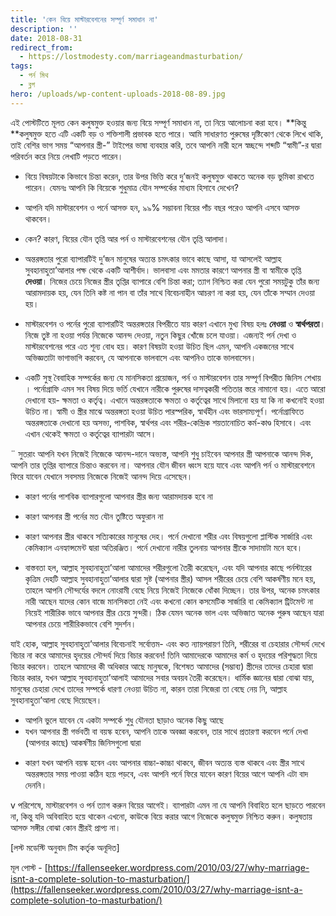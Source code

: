 ```yaml
---
title: 'কেন বিয়ে মাস্টারবেশনের সম্পূর্ণ সমাধান না'
description: ''
date: 2018-08-31
redirect_from:
  - https://lostmodesty.com/marriageandmasturbation/
tags:
  - পর্ন মিথ
  - ব্লগ
hero: /uploads/wp-content-uploads-2018-08-89.jpg
---
```


এই পোস্টটিতে মূলত কেন কলুষমুক্ত হওয়ার জন্য বিয়ে সম্পূর্ণ সমাধান না, তা নিয়ে আলোচনা করা হবে। **কিন্তু **কলুষমুক্ত হতে এটি একটি বড় ও শক্তিশালী প্রভাবক হতে পারে। আমি সাধারণত পুরুষের দৃষ্টিকোণ থেকে লিখে থাকি, তাই বেশির ভাগ সময় “আপনার স্ত্রী-” টাইপের ভাষা ব্যবহার করি, তবে আপনি নারী হলে স্বচ্ছন্দে শব্দটি “স্বামী”-র দ্বারা পরিবর্তন করে নিয়ে লেখাটি পড়তে পারেন।

- বিয়ে বিষয়টাকে কিভাবে চিন্তা করেন, তার উপর ভিত্তি করে দু’জনই কলুষমুক্ত থাকতে অনেক বড় ভুমিকা রাখতে পারেন। যেমনঃ আপনি কি বিয়েকে শুধুমাত্র যৌন সম্পর্কের মাধ্যম হিসাবে দেখেন?

* আপনি যদি মাস্টারবেশন ও পর্নে আসক্ত হন, ৯৯% সম্ভাবনা বিয়ের পাঁচ বছর পরেও আপনি এসবে আসক্ত থাকবেন।

- কেন? কারণ, বিয়ের যৌন তৃপ্তি আর পর্ন ও মাস্টারবেশনের যৌন তৃপ্তি আলাদা।

* অন্তরঙ্গতার পুরো ব্যাপারটিই দু’জন মানুষের অত্যন্ত চমৎকার ভাবে কাছে আসা, যা আসলেই আল্লাহ সুবহানাহুতা’আলার পক্ষ থেকে একটি আশীর্বাদ। ভালবাসা এবং মমতার কারণে আপনার স্ত্রী বা স্বামীকে তৃপ্তি **দেওয়া**। নিজের চেয়ে নিজের স্ত্রীর তৃপ্তির ব্যাপারে বেশি চিন্তা করা; ত্যাগ নিশ্চিত করা যেন পুরো সময়টুকু তাঁর জন্য আরামদায়ক হয়, যেন তিনি কষ্ট না পান বা তাঁর সাথে বিবেচনাহীন আচরণ না করা হয়, যেন তাঁকে সম্মান দেওয়া হয়।

- মাস্টারবেশন ও পর্নের পুরো ব্যাপারটিই অন্তরঙ্গতার বিপরীতে যায় কারণ এখানে মুখ্য বিষয় হলঃ **নেওয়া** ও **স্বার্থপরতা**। নিজে তুষ্ট না হওয়া পর্যন্ত নিজেকে আনন্দ দেওয়া, নতুন কিছুর খোঁজে চলে যাওয়া। এজন্যই পর্ন দেখা ও মাস্টারবেশনের পরে এত শূন্য বোধ হয়। কারণ বিষয়টা হওয়া উচিত ছিল এমন, আপনি একজনের সাথে অভিজ্ঞতাটা ভাগাভাগি করবেন, যে আপনাকে ভালবাসে এবং আপনিও তাকে ভালবাসেন।

* একটি সুস্থ বৈবাহিক সম্পর্কের জন্য যে মানসিকতা প্রয়োজন, পর্ন ও মাস্টারবেশন তার সম্পূর্ণ বিপরীত জিনিস শেখায় । পর্নোগ্রাফি এমন সব বিষয় দিয়ে ভর্তি যেখানে নারীকে পুরুষের দাসত্বকারী পতিতার স্তরে নামানো হয়। এতে আরো দেখানো হয়- ক্ষমতা ও কর্তৃত্ব। এখানে অন্তরঙ্গতাকে ক্ষমতা ও কর্তৃত্বের সাথে মিলানো হয় যা কি না কখনোই হওয়া উচিত না। স্বামী ও স্ত্রীর মাঝে অন্তরঙ্গতা হওয়া উচিত পারস্পরিক, স্বার্থহীন এবং ভারসাম্যপূর্ণ। পর্নোগ্রাফিতে অন্তরঙ্গতাকে দেখানো হয় অসভ্য, পাশবিক, স্বার্থপর এবং শরীর-কেন্দ্রিক শয়তানোচিত কর্ম-কাণ্ড হিসাবে। এবং এখান থেকেই ক্ষমতা ও কর্তৃত্বের ব্যাপারটা আসে।

¨ সুতরাং আপনি যখন নিজেই নিজেকে আনন্দ-দানে অভ্যস্ত, আপনি শুধু চাইবেন আপনার স্ত্রী আপনাকে আনন্দ দিক, আপনি তার তৃপ্তির ব্যাপারে চিন্তাও করবেন না। আপনার যৌন জীবন ধ্বংস হয়ে যাবে এবং আপনি পর্ন ও মাস্টারবেশনে ফিরে যাবেন যেখানে সবসময় নিজেকে নিজেই আনন্দ দিয়ে এসেছেন।

- কারণ পর্নের পাশবিক ব্যাপারগুলো আপনার স্ত্রীর জন্য আরামদায়ক হবে না

* কারণ আপনার স্ত্রী পর্নের মত যৌন তুষ্টিতে অফুরান না

- কারণ আপনার স্ত্রীর থাকবে সত্যিকারের মানুষের দেহ। পর্নে দেখানো শরীর এবং বিষয়গুলো প্লাস্টিক সার্জারি এবং কেমিক্যাল এনহ্যান্সমেন্ট দ্বারা অতিরঞ্জিত। পর্নে দেখানো নারীর তুলনায় আপনার স্ত্রীকে সাদামাটা মনে হবে।

* বাস্তবতা হল, আল্লাহ সুবহানাহুতা’আলা আমাদের শরীরগুলো তৈরী করেছেন, এবং যদি আপনার কাছে পর্নস্টারের কৃত্রিম দেহটি আল্লাহ সুবহানাহুতা’আলার দ্বারা সৃষ্ট (আপনার স্ত্রীর) আসল শরীরের চেয়ে বেশি আকর্ষণীয় মনে হয়, তাহলে আপনি সৌন্দর্যের বদলে নোংরামী বেছে নিয়ে নিজেই নিজেকে ধোঁকা দিচ্ছেন। তার উপর, অনেক চমৎকার নারী আছেন যাদের কোন বাজে মানসিকতা নেই এবং কখনো কোন কসমেটিক সার্জারি বা কেমিক্যাল ট্রিটমেন্ট না নিয়েই শারীরিক ভাবে আপনার স্ত্রীর চেয়ে সুন্দরী। ঠিক যেমন অনেক ভাল এবং অভিজাত অনেক পুরুষ আছেন যারা আপনার চেয়ে শারীরিকভাবে বেশি সুদর্শন।

যাই হোক, আল্লাহ সুবহানাহুতা’আলার বিবেচনাই সর্বোত্তম- এবং কত ন্যায়পরায়ণ তিনি, শরীরের বা চেহারার সৌন্দর্য দেখে বিচার না করে আমাদের হৃদয়ের সৌন্দর্য দিয়ে বিচার করবেন! তিনি আমাদেরকে আমাদের কর্ম ও হৃদয়ের পরিশুদ্ধতা দিয়ে বিচার করবেন। তাহলে আমাদের কী অধিকার আছে মানুষকে, বিশেষত আমাদের (সম্ভাব্য) স্ত্রীদের তাদের চেহারা দ্বারা বিচার করার, যখন আল্লাহ সুবহানাহুতা’আলাই আমাদের সবার অবয়ব তৈরী করেছেন। ধার্মিক জ্ঞানের দ্বারা বোঝা যায়, মানুষের চেহারা দেখে তাদের সম্পর্কে ধারণা নেওয়া উচিত না, কারন তারা নিজেরা তা বেছে নেয় নি, আল্লাহ সুবহানাহুতা’আলা বেছে দিয়েছেন।

- আপনি ভুলে যাবেন যে একটা সম্পর্কে শুধু যৌনতা ছাড়াও অনেক কিছু আছে
- যখন আপনার স্ত্রী গর্ভবতী বা বয়স্ক হবেন, আপনি তাকে অবজ্ঞা করবেন, তার সাথে প্রতারণা করবেন পর্নে দেখা (আপনার কাছে) আকর্ষণীয় জিনিসগুলো দ্বারা

* কারণ যখন আপনি বয়স্ক হবেন এবং আপনার বাচ্চা-কাচ্চা থাকবে, জীবন অত্যন্ত ব্যস্ত থাকবে এবং স্ত্রীর সাথে অন্তরঙ্গতার সময় পাওয়া কঠিন হয়ে পড়বে, এবং আপনি পর্নে ফিরে যাবেন কারণ বিয়ের আগে আপনি এটা বাদ দেননি।

v পরিশেষে, মাস্টারবেশন ও পর্ন ত্যাগ করুন বিয়ের আগেই। ব্যাপারটা এমন না যে আপনি বিবাহিত হলে ছাড়তে পারবেন না, কিন্তু যদি অবিবাহিত হয়ে থাকেন এখনো, কাউকে বিয়ে করার আগে নিজেকে কলুষমুক্ত নিশ্চিত করুন। কলুষতায় আসক্ত সঙ্গীর বোঝা কোন স্ত্রীরই প্রাপ্য না।

\[লস্ট মডেস্টি অনুবাদ টিম কর্তৃক অনূদিত]

মূল পোস্ট - [https://fallenseeker.wordpress.com/2010/03/27/why-marriage-isnt-a-complete-solution-to-masturbation/](https://fallenseeker.wordpress.com/2010/03/27/why-marriage-isnt-a-complete-solution-to-masturbation/)
